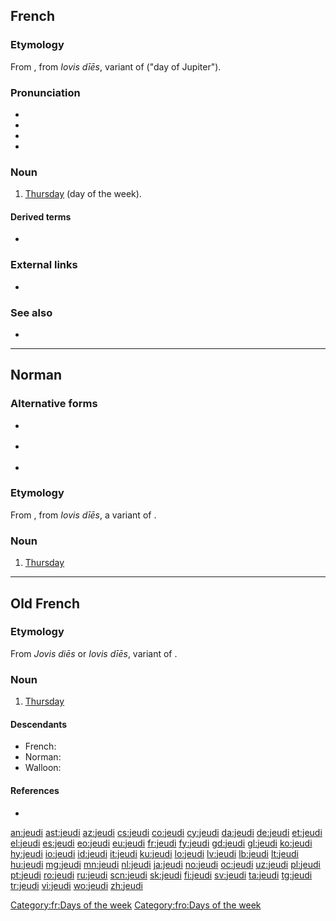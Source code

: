 ==French==

===Etymology===
From {{inh|fro|fr|jeudi}}, from {{inh|fr|la}} ''Iovis dīēs'', variant of {{m|la|dīēs Iovis}} ("day of Jupiter").

===Pronunciation===
* {{IPA|/ʒø.di/|lang=fr}}
* {{audio|Fr-jeudi-fr-ouest.ogg|Audio (France)|lang=fr}}
* {{rhymes|i|lang=fr}}
* {{homophones|jeudis|lang=fr}}

===Noun===
{{fr-noun|m}}

# [[Thursday]] (day of the week).

====Derived terms====
* {{l|fr|la semaine des quatre jeudis}}

===External links===
* {{R:TLFi}}

[[Category:fr:Days of the week]]

===See also===
* {{list:days of the week/fr}}

----

==Norman==

===Alternative forms===
* {{l|nrf|Jeudi}} {{qualifier|Jersey}}
* {{l|nrf|jéeudi}} {{qualifier|continental Normandy}}
* {{l|nrf|djödi}} {{qualifier|Sark}}

===Etymology===
From {{inh|nrf|fro|jeudi}}, from {{inh|nrf|la}} ''Iovis dīēs'', a variant of {{m|la|diēs Iovis||day of Jupiter}}.

===Noun===
{{nrf-noun|m}}

# {{label|nrf|Guernsey}} [[Thursday]]

{{catlangcode|nrf|Days of the week}}

----

==Old French==

===Etymology===
From {{inh|la|fro}} ''Jovis diēs'' or ''Iovis dīēs'', variant of {{m|la|dīēs Iovis}}.

===Noun===
{{fro-noun|m}}

# [[Thursday]]

====Descendants====
* French: {{l|fr|jeudi}}
* Norman: {{l|nrf|jeudi}}
* Walloon: {{l|wa|djudi}}

====References====
* {{R:Godefroy|supplement=1}}<!--contains a long list of alternative forms, too long to list here-->

[[Category:fro:Days of the week]]

[[an:jeudi]]
[[ast:jeudi]]
[[az:jeudi]]
[[cs:jeudi]]
[[co:jeudi]]
[[cy:jeudi]]
[[da:jeudi]]
[[de:jeudi]]
[[et:jeudi]]
[[el:jeudi]]
[[es:jeudi]]
[[eo:jeudi]]
[[eu:jeudi]]
[[fr:jeudi]]
[[fy:jeudi]]
[[gd:jeudi]]
[[gl:jeudi]]
[[ko:jeudi]]
[[hy:jeudi]]
[[io:jeudi]]
[[id:jeudi]]
[[it:jeudi]]
[[ku:jeudi]]
[[lo:jeudi]]
[[lv:jeudi]]
[[lb:jeudi]]
[[lt:jeudi]]
[[hu:jeudi]]
[[mg:jeudi]]
[[mn:jeudi]]
[[nl:jeudi]]
[[ja:jeudi]]
[[no:jeudi]]
[[oc:jeudi]]
[[uz:jeudi]]
[[pl:jeudi]]
[[pt:jeudi]]
[[ro:jeudi]]
[[ru:jeudi]]
[[scn:jeudi]]
[[sk:jeudi]]
[[fi:jeudi]]
[[sv:jeudi]]
[[ta:jeudi]]
[[tg:jeudi]]
[[tr:jeudi]]
[[vi:jeudi]]
[[wo:jeudi]]
[[zh:jeudi]]
